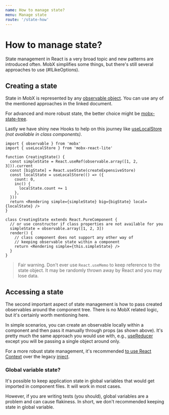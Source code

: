 ```yaml
---
name: How to manage state?
menu: Manage state
route: '/state-how'
---
```


# How to manage state?

State management in React is a very broad topic and new patterns are introduced often. MobX simplifies some things, but there's still several approaches to use (#ILikeOptions).

## Creating a state

State in MobX is represented by any [observable object][observable]. You can use any of the mentioned approaches in the linked document.

For advanced and more robust state, the better choice might be [mobx-state-tree].

Lastly we have shiny new Hooks to help on this journey like [useLocalStore] _(not available in class components)_.

```tsx
import { observable } from 'mobx'
import { useLocalStore } from 'mobx-react-lite'

function CreatingState() {
  const simpleState = React.useRef(observable.array([1, 2, 3])).current
  const [bigState] = React.useState(createExpensiveStore)
  const localState = useLocalStore(() => ({
    count: 0,
    inc() {
      localState.count += 1
    },
  }))
  return <Rendering simple={simpleState} big={bigState} local={localState} />
}

class CreatingState extends React.PureComponent {
  // or use constructor if class properties are not available for you
  simpleState = observable.array([1, 2, 3])
  render() {
    // class component does not support any other way of
    // keeping observable state within a component
    return <Rendering simple={this.simpleState} />
  }
}
```

> Fair warning. Don't ever use `React.useMemo` to keep reference to the state object. It may be randomly thrown away by React and you may lose data.

## Accessing a state

The second important aspect of state management is how to pass created observables around the component tree. There is no MobX related logic, but it's certainly worth mentioning here.

In simple scenarios, you can create an observable locally within a component and then pass it manually through props (as shown above). It's pretty much the same approach you would use with, e.g., [useReducer] except you will be passing a single object around only.

For a more robust state management, it's recommended [to use React Context][context] over the legacy [inject].

### Global variable state?

It's possible to keep application state in global variables that would get imported in component files. It will work in most cases.

However, if you are writing tests (you should), global variables are a problem and can cause flakiness. In short, we don't recommended keeping state in global variable.

[usereducer]: https://reactjs.org/docs/hooks-reference.html#usereducer
[observable]: https://mobx.js.org/refguide/observable.html
[mobx-state-tree]: https://github.com/mobxjs/mobx-state-tree
[uselocalstore]: /state-local
[context]: /recipes-context
[inject]: /recipes-inject
